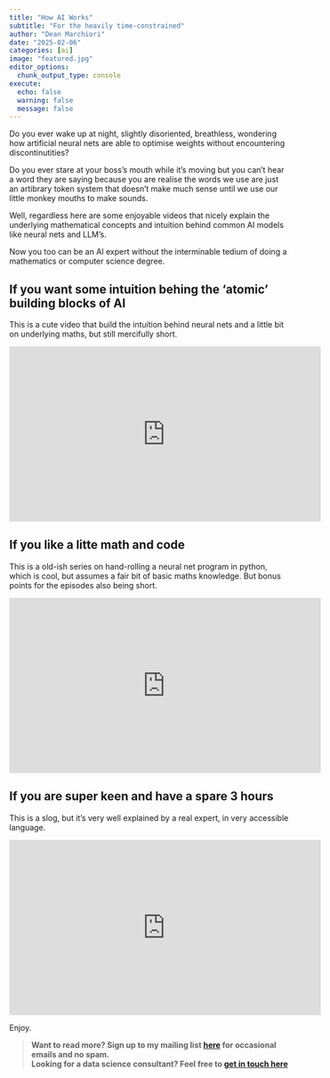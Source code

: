 ```yaml
---
title: "How AI Works"  
subtitle: "For the heavily time-constrained"
author: "Dean Marchiori"
date: "2025-02-06"
categories: [ai]
image: "featured.jpg"
editor_options: 
  chunk_output_type: console
execute: 
  echo: false
  warning: false 
  message: false
---  
```


Do you ever wake up at night, slightly disoriented, breathless, wondering how artificial
neural nets are able to optimise weights without encountering discontinutities?  

Do you ever stare at your boss's mouth while it's moving but you can't hear a word they
are saying because you are realise the words we use are just an artibrary token system
that doesn't make much sense until we use our little monkey mouths to make sounds. 

Well, regardless here are some enjoyable videos that nicely explain the underlying mathematical
concepts and intuition behind common AI models like neural nets and LLM's. 

Now you too can be an AI expert without the interminable tedium of doing a mathematics 
or computer science degree. 

## If you want some intuition behing the 'atomic' building blocks of AI  

This is a cute video that build the intuition behind neural nets and a little bit
on underlying maths, but still mercifully short. 

<iframe width="560" height="315" src="https://www.youtube.com/embed/l-9ALe3U-Fg?si=bhKve8iqARdA4QbH" title="YouTube video player" frameborder="0" allow="accelerometer; autoplay; clipboard-write; encrypted-media; gyroscope; picture-in-picture; web-share" referrerpolicy="strict-origin-when-cross-origin" allowfullscreen></iframe>  

## If you like a litte math and code  

This is a old-ish series on hand-rolling a neural net program in python, which
is cool, but assumes a fair bit of basic maths knowledge. But bonus points for
the episodes also being short. 

<iframe width="560" height="315" src="https://www.youtube.com/embed/bxe2T-V8XRs?si=4DVrSYqvPlLPv5iX" title="YouTube video player" frameborder="0" allow="accelerometer; autoplay; clipboard-write; encrypted-media; gyroscope; picture-in-picture; web-share" referrerpolicy="strict-origin-when-cross-origin" allowfullscreen></iframe>


## If you are super keen and have a spare 3 hours  

This is a slog, but it's very well explained by a real expert, in very accessible language.  

<iframe width="560" height="315" src="https://www.youtube.com/embed/7xTGNNLPyMI?si=mLuBlzkreSW_ze2i" title="YouTube video player" frameborder="0" allow="accelerometer; autoplay; clipboard-write; encrypted-media; gyroscope; picture-in-picture; web-share" referrerpolicy="strict-origin-when-cross-origin" allowfullscreen></iframe>


Enjoy. 



>**Want to read more? Sign up to my mailing list [here](https://www.deanmarchiori.com/posts/) for occasional emails and no spam.**  
> **Looking for a data science consultant? Feel free to [get in touch here](https://www.deanmarchiori.com)**